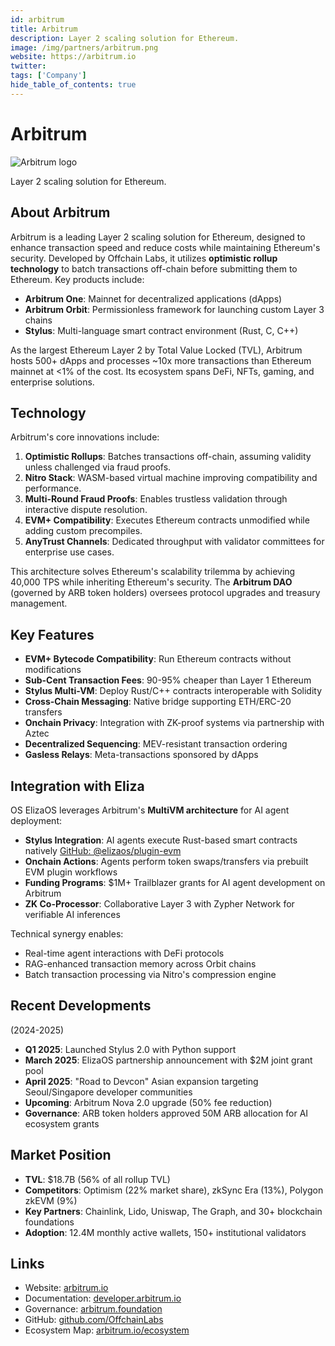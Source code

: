```yaml
---
id: arbitrum
title: Arbitrum
description: Layer 2 scaling solution for Ethereum.
image: /img/partners/arbitrum.png
website: https://arbitrum.io
twitter:
tags: ['Company']
hide_table_of_contents: true
---
```


# Arbitrum

<div className="partner-logo">
  <img src="/img/partners/arbitrum.png" alt="Arbitrum logo" />
</div>

Layer 2 scaling solution for Ethereum.

## About Arbitrum

Arbitrum is a leading Layer 2 scaling solution for Ethereum, designed to enhance transaction speed and reduce costs while maintaining Ethereum's security. Developed by Offchain Labs, it utilizes **optimistic rollup technology** to batch transactions off-chain before submitting them to Ethereum. Key products include:

- **Arbitrum One**: Mainnet for decentralized applications (dApps)
- **Arbitrum Orbit**: Permissionless framework for launching custom Layer 3 chains
- **Stylus**: Multi-language smart contract environment (Rust, C, C++)

As the largest Ethereum Layer 2 by Total Value Locked (TVL), Arbitrum hosts 500+ dApps and processes ~10x more transactions than Ethereum mainnet at &lt;1% of the cost. Its ecosystem spans DeFi, NFTs, gaming, and enterprise solutions.

## Technology

Arbitrum's core innovations include:

1. **Optimistic Rollups**: Batches transactions off-chain, assuming validity unless challenged via fraud proofs.
2. **Nitro Stack**: WASM-based virtual machine improving compatibility and performance.
3. **Multi-Round Fraud Proofs**: Enables trustless validation through interactive dispute resolution.
4. **EVM+ Compatibility**: Executes Ethereum contracts unmodified while adding custom precompiles.
5. **AnyTrust Channels**: Dedicated throughput with validator committees for enterprise use cases.

This architecture solves Ethereum's scalability trilemma by achieving 40,000 TPS while inheriting Ethereum's security. The **Arbitrum DAO** (governed by ARB token holders) oversees protocol upgrades and treasury management.

## Key Features

- **EVM+ Bytecode Compatibility**: Run Ethereum contracts without modifications
- **Sub-Cent Transaction Fees**: 90-95% cheaper than Layer 1 Ethereum
- **Stylus Multi-VM**: Deploy Rust/C++ contracts interoperable with Solidity
- **Cross-Chain Messaging**: Native bridge supporting ETH/ERC-20 transfers
- **Onchain Privacy**: Integration with ZK-proof systems via partnership with Aztec
- **Decentralized Sequencing**: MEV-resistant transaction ordering
- **Gasless Relays**: Meta-transactions sponsored by dApps

## Integration with Eliza

OS
ElizaOS leverages Arbitrum's **MultiVM architecture** for AI agent deployment:

- **Stylus Integration**: AI agents execute Rust-based smart contracts natively [GitHub: @elizaos/plugin-evm](https://github.com/elizaos-plugins)
- **Onchain Actions**: Agents perform token swaps/transfers via prebuilt EVM plugin workflows
- **Funding Programs**: $1M+ Trailblazer grants for AI agent development on Arbitrum
- **ZK Co-Processor**: Collaborative Layer 3 with Zypher Network for verifiable AI inferences

Technical synergy enables:

- Real-time agent interactions with DeFi protocols
- RAG-enhanced transaction memory across Orbit chains
- Batch transaction processing via Nitro's compression engine

## Recent Developments

(2024-2025)

- **Q1 2025**: Launched Stylus 2.0 with Python support
- **March 2025**: ElizaOS partnership announcement with $2M joint grant pool
- **April 2025**: "Road to Devcon" Asian expansion targeting Seoul/Singapore developer communities
- **Upcoming**: Arbitrum Nova 2.0 upgrade (50% fee reduction)
- **Governance**: ARB token holders approved 50M ARB allocation for AI ecosystem grants

## Market Position

- **TVL**: $18.7B (56% of all rollup TVL)
- **Competitors**: Optimism (22% market share), zkSync Era (13%), Polygon zkEVM (9%)
- **Key Partners**: Chainlink, Lido, Uniswap, The Graph, and 30+ blockchain foundations
- **Adoption**: 12.4M monthly active wallets, 150+ institutional validators

## Links

- Website: [arbitrum.io](https://arbitrum.io)
- Documentation: [developer.arbitrum.io](https://developer.arbitrum.io)
- Governance: [arbitrum.foundation](https://arbitrum.foundation)
- GitHub: [github.com/OffchainLabs](https://github.com/OffchainLabs)
- Ecosystem Map: [arbitrum.io/ecosystem](https://arbitrum.io/ecosystem)
